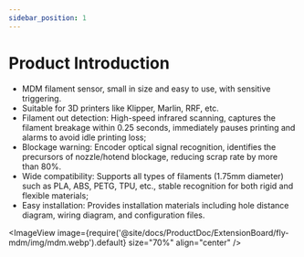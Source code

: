```yaml
---
sidebar_position: 1
---
```


# Product Introduction

  - MDM filament sensor, small in size and easy to use, with sensitive triggering.
  - Suitable for 3D printers like Klipper, Marlin, RRF, etc.
  - Filament out detection: High-speed infrared scanning, captures the filament breakage within 0.25 seconds, immediately pauses printing and alarms to avoid idle printing loss;
  - Blockage warning: Encoder optical signal recognition, identifies the precursors of nozzle/hotend blockage, reducing scrap rate by more than 80%.
  - Wide compatibility: Supports all types of filaments (1.75mm diameter) such as PLA, ABS, PETG, TPU, etc., stable recognition for both rigid and flexible materials;
  - Easy installation: Provides installation materials including hole distance diagram, wiring diagram, and configuration files.

  <ImageView image={require('@site/docs/ProductDoc/ExtensionBoard/fly-mdm/img/mdm.webp').default} size="70%" align="center" />
